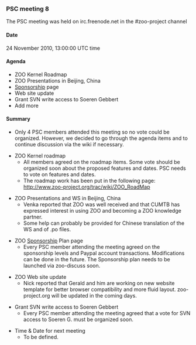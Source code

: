

=== PSC meeting 8 ===

The PSC meeting was held on irc.freenode.net in the #zoo-project channel

==== Date ====

24 November 2010, 13:00:00 UTC time

==== Agenda ====

*ZOO Kernel Roadmap
*ZOO Presentations in Beijing, China
*[[Sponsorship]] page
*Web site update
*Grant SVN write access to Soeren Gebbert
*Add more

==== Summary ====
*Only 4 PSC members attended this meeting so no vote could be organized. However, we decided to go through the agenda items and to continue discussion via the wiki if necessary.

*ZOO Kernel roadmap
**All members agreed on the roadmap items. Some vote should be organized soon about the proposed features and dates. PSC needs to vote on features and dates.
**The roadmap work has been put in the following page: http://www.zoo-project.org/trac/wiki/ZOO_RoadMap

*ZOO Presentations and WS in Beijing, China
**Venka reported that ZOO was well received and that CUMTB has expressed interest in using ZOO and becoming a ZOO knowledge partner.
**Some help can probably be provided for Chinese translation of the WS and of .po files.

*ZOO [[Sponsorship]] Plan page
**Every PSC member attending the meeting agreed on the sponsorship levels and Paypal account transactions. Modifications can be done in the future. The Sponsorship plan needs to be launched via zoo-discuss soon.

*ZOO Web site update
**Nick reported that Gerald and him are working on new website template for better browser compatibility and more fluid layout. zoo-project.org will be updated in the coming days.

*Grant SVN write access to Soeren Gebbert
**Every PSC member attending the meeting agreed that a vote for SVN access to Soeren G. must be organized soon.

*Time & Date for next meeting
**To be defined.








